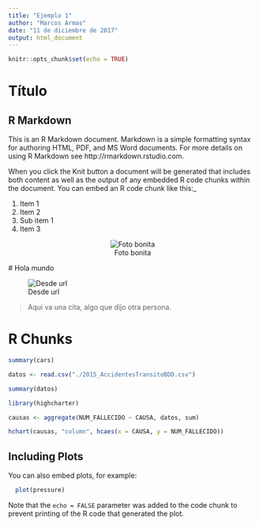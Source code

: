 ```yaml
---
title: "Ejemplo 1"
author: "Marcos Armas"
date: "11 de diciembre de 2017"
output: html_document
---
```


```r
knitr::opts_chunk$set(echo = TRUE)
```

# Título

<!-- regular html comment --> 

## R Markdown

This is an R Markdown document. Markdown is a simple formatting syntax for authoring HTML, PDF, and MS Word documents. For more details on using R Markdown see http://rmarkdown.rstudio.com.

When you click the Knit button a document will be generated that includes both content as well as the output of any embedded R code chunks within the document. You can embed an R code chunk like this:_

1. Item 1
2. Item 2
1. Sub item 1
2. Item 3

<div style="text-align: center;">
  ![Foto bonita](./imagenes/map3.png)
</div>

\# Hola mundo

![Desde url](https://i.stack.imgur.com/EcF5L.png)

> Aqui va una cita, algo que dijo otra persona.

# R Chunks

```r
summary(cars)
```

```r
  
datos <- read.csv("./2015_AccidentesTransitoBDD.csv")

summary(datos)
```


```r
library(highcharter)

causas <- aggregate(NUM_FALLECIDO ~ CAUSA, datos, sum)

hchart(causas, "column", hcaes(x = CAUSA, y = NUM_FALLECIDO))

```


## Including Plots

You can also embed plots, for example:

```r
  plot(pressure)
```





Note that the `echo = FALSE` parameter was added to the code chunk to prevent printing of the R code that generated the plot.
